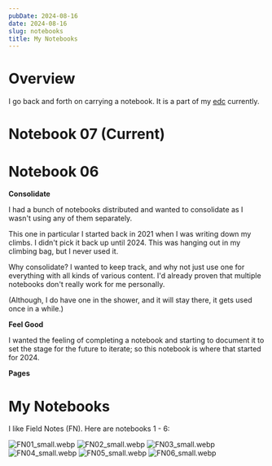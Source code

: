 ```yaml
---
pubDate: 2024-08-16
date: 2024-08-16
slug: notebooks
title: My Notebooks
---
```


# Overview

I go back and forth on carrying a notebook. It is a part of my [edc](/edc) currently.

# Notebook 07 (Current)
<BestImage image={seven} alt="Notebook 07" height={400} />

# Notebook 06
<BestImage image={front} alt="Notebook 06" height={400} />

**Consolidate**

I had a bunch of notebooks distributed and wanted to consolidate as I wasn't using any of them separately.

This one in particular I started back in 2021 when I was writing down my climbs. I didn't pick it back up until 2024. This was hanging out in my climbing bag, but I never used it.

Why consolidate? I wanted to keep track, and why not just use one for everything with all kinds of various content. I'd already proven that multiple notebooks don't really work for me personally.

(Although, I do have one in the shower, and it will stay there, it gets used once in a while.)

**Feel Good**

I wanted the feeling of completing a notebook and starting to document it to set the stage for the future to iterate; so this notebook is where that started for 2024.

**Pages**

<BestImage isFigure={false} image={sixpageone} alt="Notebook 06, Page 01" height={200} />
<BestImage isFigure={false} image={sixpagetwo} alt="Notebook 06, Page 02" height={200} />

# My Notebooks

I like Field Notes (FN). Here are notebooks 1 - 6:

![FN01_small.webp](../../assets/FN01_small.webp)
![FN02_small.webp](../../assets/FN02_small.webp)
![FN03_small.webp](../../assets/FN03_small.webp)
![FN04_small.webp](../../assets/FN04_small.webp)
![FN05_small.webp](../../assets/FN05_small.webp)
![FN06_small.webp](../../assets/FN06_small.webp)

